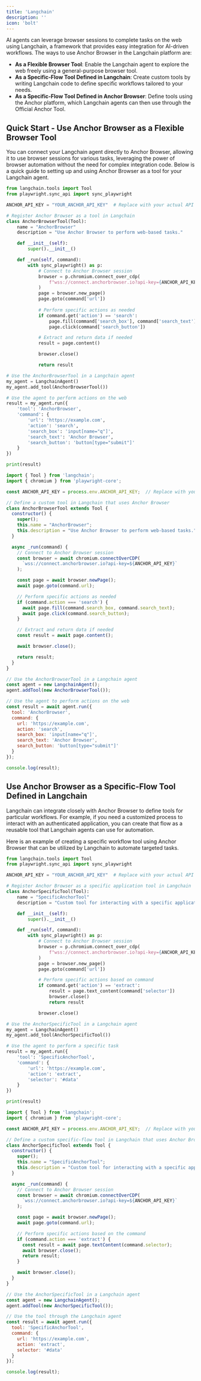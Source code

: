 ```yaml
---
title: 'Langchain'
description: ''
icon: 'bolt'
---
```


AI agents can leverage browser sessions to complete tasks on the web using Langchain, a framework that provides easy integration for AI-driven workflows. The ways to use Anchor Browser in the Langchain platform are:

- **As a Flexible Browser Tool**: Enable the Langchain agent to explore the web freely using a general-purpose browser tool.
- **As a Specific-Flow Tool Defined in Langchain**: Create custom tools by writing Langchain code to define specific workflows tailored to your needs.
- **As a Specific-Flow Tool Defined in Anchor Browser**: Define tools using the Anchor platform, which Langchain agents can then use through the Official Anchor Tool.

## Quick Start - Use Anchor Browser as a Flexible Browser Tool

You can connect your Langchain agent directly to Anchor Browser, allowing it to use browser sessions for various tasks, leveraging the power of browser automation without the need for complex integration code. Below is a quick guide to setting up and using Anchor Browser as a tool for your Langchain agent.

<Accordion title="Code example - Use Anchor Browser as a flexible browser tool">
<CodeGroup>

```python python
from langchain.tools import Tool
from playwright.sync_api import sync_playwright

ANCHOR_API_KEY = "YOUR_ANCHOR_API_KEY"  # Replace with your actual API key

# Register Anchor Browser as a tool in Langchain
class AnchorBrowserTool(Tool):
    name = "AnchorBrowser"
    description = "Use Anchor Browser to perform web-based tasks."

    def __init__(self):
        super().__init__()

    def _run(self, command):
        with sync_playwright() as p:
            # Connect to Anchor Browser session
            browser = p.chromium.connect_over_cdp(
                f"wss://connect.anchorbrowser.io?api-key={ANCHOR_API_KEY}"
            )
            page = browser.new_page()
            page.goto(command['url'])
            
            # Perform specific actions as needed
            if command.get('action') == 'search':
                page.fill(command['search_box'], command['search_text'])
                page.click(command['search_button'])

            # Extract and return data if needed
            result = page.content()

            browser.close()

            return result

# Use the AnchorBrowserTool in a Langchain agent
my_agent = LangchainAgent()
my_agent.add_tool(AnchorBrowserTool())

# Use the agent to perform actions on the web
result = my_agent.run({
    'tool': 'AnchorBrowser',
    'command': {
        'url': 'https://example.com',
        'action': 'search',
        'search_box': 'input[name="q"]',
        'search_text': 'Anchor Browser',
        'search_button': 'button[type="submit"]'
    }
})

print(result)
```

```jsx node.js
import { Tool } from 'langchain';
import { chromium } from 'playwright-core';

const ANCHOR_API_KEY = process.env.ANCHOR_API_KEY;  // Replace with your actual API key stored in environment variables

// Define a custom tool in Langchain that uses Anchor Browser
class AnchorBrowserTool extends Tool {
  constructor() {
    super();
    this.name = "AnchorBrowser";
    this.description = "Use Anchor Browser to perform web-based tasks.";
  }

  async _run(command) {
    // Connect to Anchor Browser session
    const browser = await chromium.connectOverCDP(
      `wss://connect.anchorbrowser.io?api-key=${ANCHOR_API_KEY}`
    );

    const page = await browser.newPage();
    await page.goto(command.url);

    // Perform specific actions as needed
    if (command.action === 'search') {
      await page.fill(command.search_box, command.search_text);
      await page.click(command.search_button);
    }

    // Extract and return data if needed
    const result = await page.content();

    await browser.close();

    return result;
  }
}

// Use the AnchorBrowserTool in a Langchain agent
const agent = new LangchainAgent();
agent.addTool(new AnchorBrowserTool());

// Use the agent to perform actions on the web
const result = await agent.run({
  tool: 'AnchorBrowser',
  command: {
    url: 'https://example.com',
    action: 'search',
    search_box: 'input[name="q"]',
    search_text: 'Anchor Browser',
    search_button: 'button[type="submit"]'
  }
});

console.log(result);
```

</CodeGroup>
</Accordion>

## Use Anchor Browser as a Specific-Flow Tool Defined in Langchain

Langchain can integrate closely with Anchor Browser to define tools for particular workflows. For example, if you need a customized process to interact with an authenticated application, you can create that flow as a reusable tool that Langchain agents can use for automation.

Here is an example of creating a specific workflow tool using Anchor Browser that can be utilized by Langchain to automate targeted tasks.

<Accordion title="Code example - Use Anchor Browser as a specific-flow tool defined in Langchain">
<CodeGroup>

```python python
from langchain.tools import Tool
from playwright.sync_api import sync_playwright

ANCHOR_API_KEY = "YOUR_ANCHOR_API_KEY"  # Replace with your actual API key

# Register Anchor Browser as a specific application tool in Langchain
class AnchorSpecificTool(Tool):
    name = "SpecificAnchorTool"
    description = "Custom tool for interacting with a specific application."

    def __init__(self):
        super().__init__()

    def _run(self, command):
        with sync_playwright() as p:
            # Connect to Anchor Browser session
            browser = p.chromium.connect_over_cdp(
                f"wss://connect.anchorbrowser.io?api-key={ANCHOR_API_KEY}"
            )
            page = browser.new_page()
            page.goto(command['url'])

            # Perform specific actions based on command
            if command.get('action') == 'extract':
                result = page.text_content(command['selector'])
                browser.close()
                return result

            browser.close()

# Use the AnchorSpecificTool in a Langchain agent
my_agent = LangchainAgent()
my_agent.add_tool(AnchorSpecificTool())

# Use the agent to perform a specific task
result = my_agent.run({
    'tool': 'SpecificAnchorTool',
    'command': {
        'url': 'https://example.com',
        'action': 'extract',
        'selector': '#data'
    }
})

print(result)
```

```jsx node.js
import { Tool } from 'langchain';
import { chromium } from 'playwright-core';

const ANCHOR_API_KEY = process.env.ANCHOR_API_KEY;  // Replace with your actual API key stored in environment variables

// Define a custom specific-flow tool in Langchain that uses Anchor Browser
class AnchorSpecificTool extends Tool {
  constructor() {
    super();
    this.name = "SpecificAnchorTool";
    this.description = "Custom tool for interacting with a specific application.";
  }

  async _run(command) {
    // Connect to Anchor Browser session
    const browser = await chromium.connectOverCDP(
      `wss://connect.anchorbrowser.io?api-key=${ANCHOR_API_KEY}`
    );

    const page = await browser.newPage();
    await page.goto(command.url);

    // Perform specific actions based on the command
    if (command.action === 'extract') {
      const result = await page.textContent(command.selector);
      await browser.close();
      return result;
    }

    await browser.close();
  }
}

// Use the AnchorSpecificTool in a Langchain agent
const agent = new LangchainAgent();
agent.addTool(new AnchorSpecificTool());

// Use the tool through the Langchain agent
const result = await agent.run({
  tool: 'SpecificAnchorTool',
  command: {
    url: 'https://example.com',
    action: 'extract',
    selector: '#data'
  }
});

console.log(result);
```

</CodeGroup>
</Accordion>